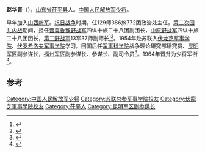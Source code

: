 '''赵华青'''（{{bd|1919年||2014年|1月15日|catIdx=Zhao}}），[[山东省|山东省]][[茌平县|茌平县]]人。[[中国人民解放军少将|中国人民解放军少将]]。

早年加入[[山西新军|山西新军]]。[[抗日战争|抗日战争]]时期，任129师386旅772团政治处主任。[[第二次国共内战|第二次国共内战]]期间，担任[[晋冀鲁豫野战军|晋冀鲁豫野战军]]四纵十旅二十八团副团长，[[中原野战军|中原野战军]]四纵十旅二十八团团长，[[第二野战军|第二野战军]]13军37师副师长<ref>{{cite news|title=洛阳市慰问团慰问解放洛阳老将军|url=http://news.hexun.com/2012-08-03/144330199.html|accessdate=2014-02-20|newspaper=和讯网|deadurl=yes|archiveurl=https://web.archive.org/web/20140226193203/http://news.hexun.com/2012-08-03/144330199.html|archivedate=2014-02-26}}</ref><ref>{{cite news|title=一生曾毙俘国民党六十四位将军的开国中将是谁|url=http://news.0898.net/2010/03/26/539085.html|accessdate=2014-02-20|newspaper=人民网|deadurl=yes|archiveurl=https://web.archive.org/web/20160304135107/http://news.0898.net/2010/03/26/539085.html|archivedate=2016-03-04|df=}}</ref>。1954年赴苏联入[[伏龙芝军事学院|伏龙芝军事学院]]、[[伏罗希洛夫军事学院|伏罗希洛夫军事学院]]学习。回国后任[[军事科学院|军事科学院]]战争理论研究部研究员、[[昆明军区|昆明军区]]副参谋长，[[福州军区|福州军区]]副参谋长、参谋长、副司令员<ref>{{cite news|title=解放军中留过洋的开国将帅|url=http://cpc.people.com.cn/GB/64162/64172/64915/5807829.html|accessdate=2014-02-20|newspaper=人民网|archive-url=https://web.archive.org/web/20140227111958/http://cpc.people.com.cn/GB/64162/64172/64915/5807829.html|archive-date=2014-02-27|dead-url=yes}}</ref>。1964年晋升为少将军衔<ref>{{cite news|title=福建省领导看望南京军区在榕老将军|url=http://www.fj.xinhuanet.com/gov/2004-07/29/content_2584245.htm|accessdate=2014-02-20|newspaper=新华网|deadurl=yes|archiveurl=https://web.archive.org/web/20150924013537/http://www.fj.xinhuanet.com/gov/2004-07/29/content_2584245.htm|archivedate=2015-09-24}}</ref>。

==参考==
{{reflist}}
{{中国军事人物小作品}}

[[Category:中国人民解放军少将|Category:中国人民解放军少将]]
[[Category:苏联总参军事学院校友|Category:苏联总参军事学院校友]]
[[Category:伏龍芝軍事學院校友|Category:伏龍芝軍事學院校友]]
[[Category:茌平人|Category:茌平人]]
[[Category:昆明军区副参谋长|Category:昆明军区副参谋长]]